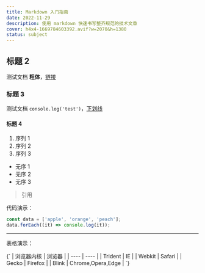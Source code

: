 ```yaml
---
title: Markdown 入门指南
date: 2022-11-29
description: 使用 markdown 快速书写整齐规范的技术文章
cover: h4x4-1669784603392.avif?w=2070&h=1380
status: subject
---
```


## 标题 2

测试文档 **粗体**，[链接](https://www.httt.com)

### 标题 3

测试文档 `console.log('test')`，<u>下划线</u>

#### 标题 4

1. 序列 1
2. 序列 2
3. 序列 3

- 无序 1
- 无序 2
- 无序 3

> 引用

代码演示：

```js
const data = ['apple', 'orange', 'peach'];
data.forEach((it) => console.log(it));
```

---

表格演示：

<Table>{`
|  浏览器内核   | 浏览器  |
|  ----  | ----  |
| Trident  | IE |
| Webkit  | Safari |
| Gecko  | Firefox |
| Blink  | Chrome,Opera,Edge |
`}</Table>
